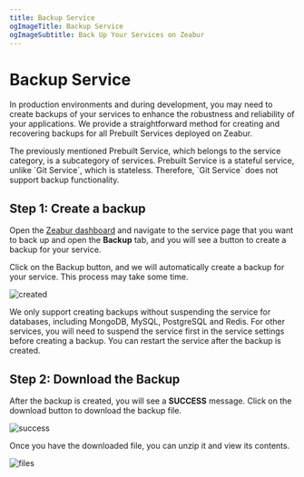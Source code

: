 ```yaml
---
title: Backup Service
ogImageTitle: Backup Service
ogImageSubtitle: Back Up Your Services on Zeabur
---
```



# Backup Service

In production environments and during development, you may need to create backups of your services to enhance the robustness and reliability of your applications.
We provide a straightforward method for creating and recovering backups for all Prebuilt Services deployed on Zeabur.

<Callout>
    The previously mentioned Prebuilt Service, which belongs to the service category, is a subcategory of services. Prebuilt Service is a stateful service, unlike `Git Service`, which is stateless. Therefore, `Git Service` does not support backup functionality.
</Callout>

## Step 1: Create a backup

Open the [Zeabur dashboard](https://dash.zeabur.com) and navigate to the service page that you want to back up and open the **Backup** tab, and you will see a button to create a backup for your service.

Click on the Backup button, and we will automatically create a backup for your service. This process may take some time.

![created](/deploy/backup/backup-created.png)

<Callout>
    We only support creating backups without suspending the service for databases, including MongoDB, MySQL, PostgreSQL and Redis.
    For other services, you will need to suspend the service first in the service settings before creating a backup.
    You can restart the service after the backup is created.
</Callout>

## Step 2: Download the Backup

After the backup is created, you will see a **SUCCESS** message. Click on the download button to download the backup file.

![success](/deploy/backup/backup-success.png)

Once you have the downloaded file, you can unzip it and view its contents.

![files](/deploy/backup/backup-files.png)
